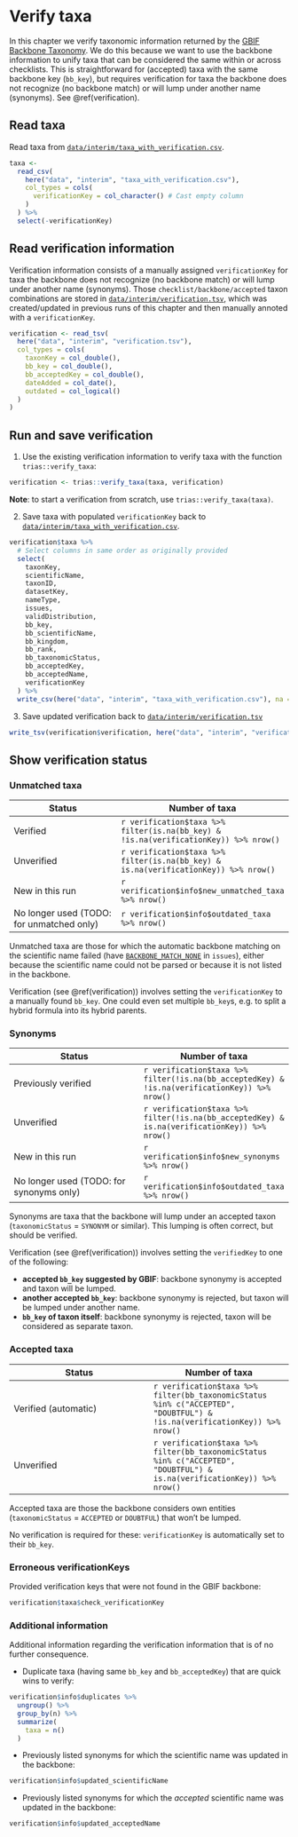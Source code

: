 # Verify taxa

In this chapter we verify taxonomic information returned by the [GBIF Backbone Taxonomy](https://doi.org/10.15468/39omei). We do this because we want to use the backbone information to unify taxa that can be considered the same within or across checklists. This is straightforward for (accepted) taxa with the same backbone key (`bb_key`), but requires verification for taxa the backbone does not recognize (no backbone match) or will lump under another name (synonyms). See \@ref(verification).

## Read taxa

Read taxa from [`data/interim/taxa_with_verification.csv`](https://github.com/trias-project/unified-checklist/blob/master/data/interim/taxa_with_verification.csv).

```r
taxa <-
  read_csv(
    here("data", "interim", "taxa_with_verification.csv"),
    col_types = cols(
      verificationKey = col_character() # Cast empty column
    )
  ) %>%
  select(-verificationKey)
```

## Read verification information {#verification}

Verification information consists of a manually assigned `verificationKey` for taxa the backbone does not recognize (no backbone match) or will lump under another name (synonyms). Those `checklist/backbone/accepted` taxon combinations are stored in [`data/interim/verification.tsv`](https://github.com/trias-project/unified-checklist/blob/master/data/interim/verification.tsv), which was created/updated in previous runs of this chapter and then manually annoted with a `verificationKey`.

```r
verification <- read_tsv(
  here("data", "interim", "verification.tsv"),
  col_types = cols(
    taxonKey = col_double(),
    bb_key = col_double(),
    bb_acceptedKey = col_double(),
    dateAdded = col_date(),
    outdated = col_logical()
  )
)
```

## Run and save verification

1. Use the existing verification information to verify taxa with the function `trias::verify_taxa`:

```r
verification <- trias::verify_taxa(taxa, verification)
```

  **Note**: to start a verification from scratch, use `trias::verify_taxa(taxa)`.

2. Save taxa with populated `verificationKey` back to [`data/interim/taxa_with_verification.csv`](https://github.com/trias-project/unified-checklist/blob/master/data/interim/taxa_with_verification.csv).

```r
verification$taxa %>%
  # Select columns in same order as originally provided
  select(
    taxonKey,
    scientificName,
    taxonID,
    datasetKey,
    nameType,
    issues,
    validDistribution,
    bb_key,
    bb_scientificName,
    bb_kingdom,
    bb_rank,
    bb_taxonomicStatus,
    bb_acceptedKey,
    bb_acceptedName,
    verificationKey
  ) %>%
  write_csv(here("data", "interim", "taxa_with_verification.csv"), na = "")
```

3. Save updated verification back to [`data/interim/verification.tsv`](https://github.com/trias-project/unified-checklist/blob/master/data/interim/verification.tsv)

```r
write_tsv(verification$verification, here("data", "interim", "verification.tsv"), na = "")
```

## Show verification status

### Unmatched taxa

Status | Number of taxa
--- | ---
Verified | `r verification$taxa %>% filter(is.na(bb_key) & !is.na(verificationKey)) %>% nrow()`
Unverified | `r verification$taxa %>% filter(is.na(bb_key) & is.na(verificationKey)) %>% nrow()`
New in this run | `r verification$info$new_unmatched_taxa %>% nrow()`
No longer used (TODO: for unmatched only) | `r verification$info$outdated_taxa %>% nrow()`

Unmatched taxa are those for which the automatic backbone matching on the scientific name failed (have [`BACKBONE_MATCH_NONE`](http://gbif.github.io/parsers/apidocs/org/gbif/api/vocabulary/NameUsageIssue.html) in `issues`), either because the scientific name could not be parsed or because it is not listed in the backbone.

Verification (see \@ref(verification)) involves setting the `verificationKey` to a manually found `bb_key`. One could even set multiple `bb_key`s, e.g. to split a hybrid formula into its hybrid parents.

### Synonyms

Status | Number of taxa
--- | ---
Previously verified | `r verification$taxa %>% filter(!is.na(bb_acceptedKey) & !is.na(verificationKey)) %>% nrow()`
Unverified | `r verification$taxa %>% filter(!is.na(bb_acceptedKey) & is.na(verificationKey)) %>% nrow()`
New in this run | `r verification$info$new_synonyms %>% nrow()`
No longer used (TODO: for synonyms only) | `r verification$info$outdated_taxa %>% nrow()`

Synonyms are taxa that the backbone will lump under an accepted taxon (`taxonomicStatus` = `SYNONYM` or similar). This lumping is often correct, but should be verified.

Verification (see \@ref(verification)) involves setting the `verifiedKey` to one of the following:

* **accepted `bb_key` suggested by GBIF**: backbone synonymy is accepted and taxon will be lumped.
* **another accepted `bb_key`**: backbone synonymy is rejected, but taxon will be lumped under another name.
* **`bb_key` of taxon itself**: backbone synonymy is rejected, taxon will be considered as separate taxon.

### Accepted taxa

Status | Number of taxa
--- | ---
Verified (automatic) | `r verification$taxa %>% filter(bb_taxonomicStatus %in% c("ACCEPTED", "DOUBTFUL") & !is.na(verificationKey)) %>% nrow()`
Unverified |`r verification$taxa %>% filter(bb_taxonomicStatus %in% c("ACCEPTED", "DOUBTFUL") & is.na(verificationKey)) %>% nrow()`

Accepted taxa are those the backbone considers own entities (`taxonomicStatus` = `ACCEPTED` or `DOUBTFUL`) that won't be lumped.

No verification is required for these: `verificationKey` is automatically set to their `bb_key`.

### Erroneous verificationKeys

Provided verification keys that were not found in the GBIF backbone:

```r
verification$taxa$check_verificationKey
```

### Additional information

Additional information regarding the verification information that is of no further consequence.

* Duplicate taxa (having same `bb_key` and `bb_acceptedKey`) that are quick wins to verify:

```r
verification$info$duplicates %>%
  ungroup() %>%
  group_by(n) %>%
  summarize(
    taxa = n()
  )
```

* Previously listed synonyms for which the scientific name was updated in the backbone:

```r
verification$info$updated_scientificName
```

* Previously listed synonyms for which the _accepted_ scientific name was updated in the backbone:

```r
verification$info$updated_acceptedName
```
